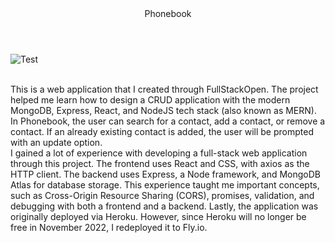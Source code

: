 
<Container>
  <Header 
    site="https://phonebook-fso-gt.fly.dev/"
    github="https://github.com/giorgio-tran/fullstackopen/tree/main/part3/phonebook"
  >
    Phonebook
  </Header>

  ![Test](../../images/phonebook/phonebook.png "The user interface of Phonebook.")
  
  <br />
  This is a web application that I created through FullStackOpen. The project helped me learn how to design a CRUD application with the modern MongoDB, Express, React, and NodeJS tech stack (also known as MERN). In Phonebook, the user can search for a contact, add a contact, or remove a contact. If an already existing contact is added, the user will be prompted with an update option.
  <br />
  I gained a lot of experience with developing a full-stack web application through this project. The frontend uses React and CSS, with axios as the HTTP client. The backend uses Express, a Node framework, and MongoDB Atlas for database storage. This experience taught me important concepts, such as Cross-Origin Resource Sharing (CORS), promises, validation, and debugging with both a frontend and a backend. Lastly, the application was originally deployed via Heroku. However, since Heroku will no longer be free in November 2022, I redeployed it to Fly.io.
  <br />
</Container>
